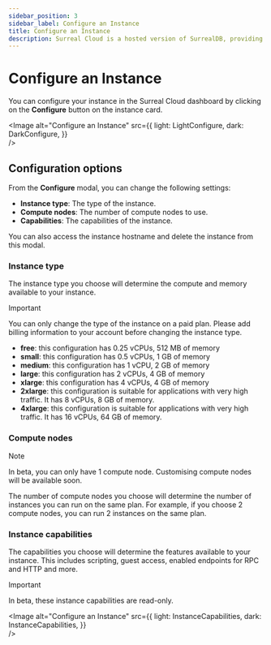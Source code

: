 ```yaml
---
sidebar_position: 3
sidebar_label: Configure an Instance
title: Configure an Instance
description: Surreal Cloud is a hosted version of SurrealDB, providing a fully managed, scalable, and secure database solution. This guide will help you migrate your existing SurrealDB instance to Surreal Cloud.
---
```







# Configure an Instance

You can configure your instance in the Surreal Cloud dashboard by clicking on the **Configure** button on the instance card.

<Image
alt="Configure an Instance"
src={{
	light: LightConfigure,
	dark: DarkConfigure,
	}}  
/>

## Configuration options

From the **Configure** modal, you can change the following settings:

- **Instance type**: The type of the instance.
- **Compute nodes**: The number of compute nodes to use.
- **Capabilities**: The capabilities of the instance.

You can also access the instance hostname and delete the instance from this modal.

### Instance type

The instance type you choose will determine the compute and memory available to your instance.

> [!IMPORTANT]
> You can only change the type of the instance on a paid plan. Please add billing information to your account before changing the instance type.

- **free**: this configuration has 0.25 vCPUs, 512 MB of memory 
- **small**: this configuration has 0.5 vCPUs, 1 GB of memory 
- **medium**: this configuration has 1 vCPU, 2 GB of memory 
- **large**: this configuration has 2 vCPUs, 4 GB of memory 
- **xlarge**: this configuration has 4 vCPUs, 4 GB of memory 
- **2xlarge**: this configuration is suitable for applications with very high traffic. It has 8 vCPUs, 8 GB of memory.
- **4xlarge**: this configuration is suitable for applications with very high traffic. It has 16 vCPUs, 64 GB of memory.


### Compute nodes

> [!NOTE]
> In beta, you can only have 1 compute node. Customising compute nodes will be available soon.

The number of compute nodes you choose will determine the number of instances you can run on the same plan. For example, if you choose 2 compute nodes, you can run 2 instances on the same plan.

### Instance capabilities

The capabilities you choose will determine the features available to your instance. This includes scripting, guest access, enabled endpoints for RPC and HTTP and more.

> [!IMPORTANT]
> In beta, these instance capabilities are read-only.

<Image
alt="Configure an Instance"
src={{
	light: InstanceCapabilities,
	dark: InstanceCapabilities,
	}}  
/>

